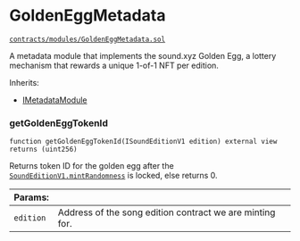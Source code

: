 # GoldenEggMetadata

[`contracts/modules/GoldenEggMetadata.sol`](https://github.com/soundxyz/sound-protocol/blob/master/contracts/modules/GoldenEggMetadata.sol)

A metadata module that implements the sound.xyz Golden Egg, a lottery mechanism that rewards a unique 1-of-1 NFT per edition.

Inherits:

- [IMetadataModule](/protocol/core/i-metadata-module)

### getGoldenEggTokenId

```solidity
function getGoldenEggTokenId(ISoundEditionV1 edition) external view returns (uint256)
```

Returns token ID for the golden egg after the [`SoundEditionV1.mintRandomness`](/protocol/core/sound-edition-v1#mintrandomness) is locked, else returns 0.

| Params:   |                                                          |
| --------- | -------------------------------------------------------- |
| `edition` | Address of the song edition contract we are minting for. |
